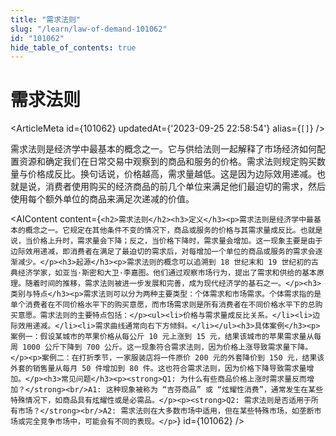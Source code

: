 ```yaml
---
title: "需求法则"
slug: "/learn/law-of-demand-101062"
id: "101062"
hide_table_of_contents: true
---
```



# 需求法则

<ArticleMeta id={101062} updatedAt={'2023-09-25 22:58:54'} alias={`[]`} />
<div className='border-solid border-b border-t-0 my-4 border-[var(--ifm-color-gray-300)]' />

需求法则是经济学中最基本的概念之一。它与供给法则一起解释了市场经济如何配置资源和确定我们在日常交易中观察到的商品和服务的价格。需求法则规定购买数量与价格成反比。换句话说，价格越高，需求量越低。这是因为边际效用递减。也就是说，消费者使用购买的经济商品的前几个单位来满足他们最迫切的需求，然后使用每个额外单位的商品来满足次递减的价值。

<AIContent content={`<h2>需求法则</h2><h3>定义</h3><p>需求法则是经济学中最基本的概念之一。它规定在其他条件不变的情况下，商品或服务的价格与其需求量成反比。也就是说，当价格上升时，需求量会下降；反之，当价格下降时，需求量会增加。这一现象主要是由于边际效用递减，即消费者在满足了最迫切的需求后，对每增加一个单位的商品或服务的需求会逐渐减少。</p><h3>起源</h3><p>需求法则的概念可以追溯到 18 世纪末和 19 世纪初的古典经济学家，如亚当·斯密和大卫·李嘉图。他们通过观察市场行为，提出了需求和供给的基本原理。随着时间的推移，需求法则被进一步发展和完善，成为现代经济学的基石之一。</p><h3>类别与特点</h3><p>需求法则可以分为两种主要类型：个体需求和市场需求。个体需求指的是单个消费者在不同价格水平下的购买意愿，而市场需求则是所有消费者在不同价格水平下的总购买意愿。需求法则的主要特点包括：</p><ul><li>价格与需求量成反比关系。</li><li>边际效用递减。</li><li>需求曲线通常向右下方倾斜。</li></ul><h3>具体案例</h3><p>案例一：假设某城市的苹果价格从每公斤 10 元上涨到 15 元，结果该城市的苹果需求量从每周 1000 公斤下降到 700 公斤。这一现象符合需求法则，因为价格上涨导致需求量下降。</p><p>案例二：在打折季节，一家服装店将一件原价 200 元的外套降价到 150 元，结果该外套的销售量从每月 50 件增加到 80 件。这也符合需求法则，因为价格下降导致需求量增加。</p><h3>常见问题</h3><p><strong>Q1: 为什么有些商品价格上涨时需求量反而增加？</strong><br/>A1: 这种现象被称为 “吉芬商品” 或 “炫耀性消费”，通常发生在某些特殊情况下，如商品具有炫耀性或是必需品。</p><p><strong>Q2: 需求法则是否适用于所有市场？</strong><br/>A2: 需求法则在大多数市场中适用，但在某些特殊市场，如垄断市场或完全竞争市场中，可能会有不同的表现。</p>`} id={101062} />
